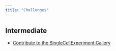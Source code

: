 ```yaml
---
title: "Challenges"
---
```


<!--TODO
Automate this page to pick up information from all "challenge_*.Rmd" pages.
-->

## Intermediate

* [Contribute to the SingleCellExperiment Gallery](challenge_singlecellexperiment_gallery.html)
